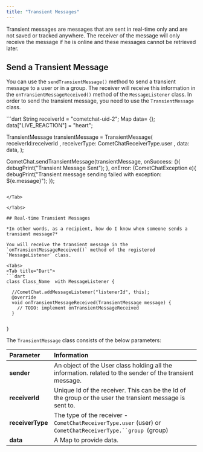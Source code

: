 ```yaml
---
title: "Transient Messages"
---
```




Transient messages are messages that are sent in real-time only and are not saved or tracked anywhere. The receiver of the message will only receive the message if he is online and these messages cannot be retrieved later.

## Send a Transient Message

You can use the `sendTransientMessage()` method to send a transient message to a user or in a group. The receiver will receive this information in the `onTransientMessageReceived()` method of the `MessageListener` class. In order to send the transient message, you need to use the `TransientMessage` class.

<Tabs>
<Tab title="Dart">
```dart
String receiverId = "cometchat-uid-2";
Map<String,String> data= {};
data["LIVE_REACTION"] =  "heart";
                      
TransientMessage transientMessage = TransientMessage( receiverId:receiverId , receiverType:  CometChatReceiverType.user , data: data, );

CometChat.sendTransientMessage(transientMessage, onSuccess: (){
   				debugPrint("Transient Message Sent");
    			}, onError: (CometChatException e){
  			debugPrint("Transient message sending failed with exception: ${e.message}");
});
```

</Tab>

</Tabs>

## Real-time Transient Messages

*In other words, as a recipient, how do I know when someone sends a transient message?*

You will receive the transient message in the `onTransientMessageReceived()` method of the registered `MessageListener` class.

<Tabs>
<Tab title="Dart">
```dart
class Class_Name  with MessageListener {

  //CometChat.addMessageListener("listenerId", this);
  @override
  void onTransientMessageReceived(TransientMessage message) {
    // TODO: implement onTransientMessageReceived
  }
  

}
```

</Tab>

</Tabs>

The `TransientMessage` class consists of the below parameters:

| Parameter        | Information                                                                                               |
| :---------------- | :--------------------------------------------------------------------------------------------------------- |
| **sender**       | An object of the User class holding all the information. related to the sender of the transient message.  |
| **receiverId**   | Unique Id of the receiver. This can be the Id of the group or the user the transient message is sent to.  |
| **receiverType** | The type of the receiver - `CometChatReceiverType.user` (user) or `CometChatReceiverType.``group `(group) |
| **data**         | A Map to provide data.                                                                                    |
